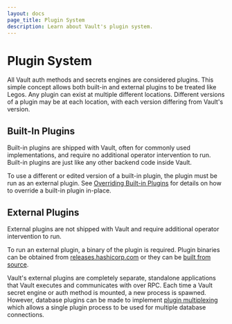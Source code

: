 ```yaml
---
layout: docs
page_title: Plugin System
description: Learn about Vault's plugin system.
---
```



# Plugin System

All Vault auth methods and secrets engines are considered plugins. This simple concept
allows both built-in and external plugins to be treated like Legos. Any plugin
can exist at multiple different locations. Different versions of a plugin may
be at each location, with each version differing from Vault's version.

## Built-In Plugins

Built-in plugins are shipped with Vault, often for commonly used implementations,
and require no additional operator intervention to run. Built-in plugins are
just like any other backend code inside Vault.

To use a different or edited version of a built-in plugin, the plugin must be
run as an external plugin. See [Overriding Built-in Plugins](/docs/upgrading/plugins#overriding-built-in-plugins)
for details on how to override a built-in plugin in-place.

## External Plugins

External plugins are not shipped with Vault and require additional operator
intervention to run.

To run an external plugin, a binary of the plugin is required. Plugin
binaries can be obtained from [releases.hashicorp.com](https://releases.hashicorp.com/)
or they can be [built from source](/docs/plugins/plugin-development#building-a-plugin-from-source).

Vault's external plugins are completely separate, standalone applications that
Vault executes and communicates with over RPC. Each time a Vault secret engine
or auth method is mounted, a new process is spawned. However, database plugins
can be made to implement [plugin multiplexing](/docs/plugins/plugin-architecture#plugin-multiplexing)
which allows a single plugin process to be used for multiple database
connections.
